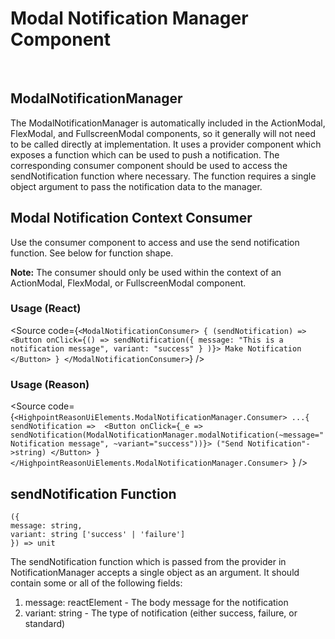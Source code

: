 
<Meta title='Components|reason-ui-elements/ModalNotificationManager' />

# Modal Notification Manager Component
<br/>

## ModalNotificationManager

The ModalNotificationManager is automatically included in the ActionModal, FlexModal, and FullscreenModal components, so it generally will not need to be called directly at implementation. It uses a provider component which exposes a function which can be used to push a notification. The corresponding consumer component should be used to access the sendNotification function where necessary. The function requires a single object argument to pass the notification data to the manager.

## Modal Notification Context Consumer

Use the consumer component to access and use the send notification function. See below for function shape.

**Note:** The consumer should only be used within the context of an ActionModal, FlexModal, or FullscreenModal component.


### Usage (React)

<Source code={`
<ModalNotificationConsumer>
  {
     (sendNotification) =>
      <Button onClick={() => sendNotification({
           message: "This is a notification message",
           variant: "success"
         }
)}>
		Make Notification
</Button>
  }
</ModalNotificationConsumer>
`} />

### Usage (Reason)

<Source code={`<HighpointReasonUiElements.ModalNotificationManager.Consumer>
...{
      sendNotification => 
    <Button onClick={_e => sendNotification(ModalNotificationManager.modalNotification(~message="Notification message", ~variant="success"))}>
("Send Notification"->string)
    </Button>
}
</HighpointReasonUiElements.ModalNotificationManager.Consumer>
`} />

## sendNotification Function

```({
({
message: string, 
variant: string ['success' | 'failure']
}) => unit
```

The sendNotification function which is passed from the provider in NotificationManager accepts a single object as an argument. It should contain some or all of the following fields:

1. message: reactElement - The body message for the notification
2. variant: string - The type of notification (either success, failure, or standard)
